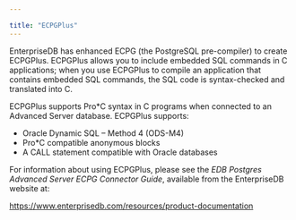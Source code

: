 ---

title: "ECPGPlus"
---

<div id="ecpgplus" class="registered_link"></div>

EnterpriseDB has enhanced ECPG (the PostgreSQL pre-compiler) to create ECPGPlus. ECPGPlus allows you to include embedded SQL commands in C applications; when you use ECPGPlus to compile an application that contains embedded SQL commands, the SQL code is syntax-checked and translated into C.

ECPGPlus supports Pro\*C syntax in C programs when connected to an Advanced Server database. ECPGPlus supports:

- Oracle Dynamic SQL – Method 4 (ODS-M4)
- Pro\*C compatible anonymous blocks
- A CALL statement compatible with Oracle databases

For information about using ECPGPlus, please see the *EDB Postgres Advanced Server ECPG Connector Guide*, available from the EnterpriseDB website at:

https://www.enterprisedb.com/resources/product-documentation
